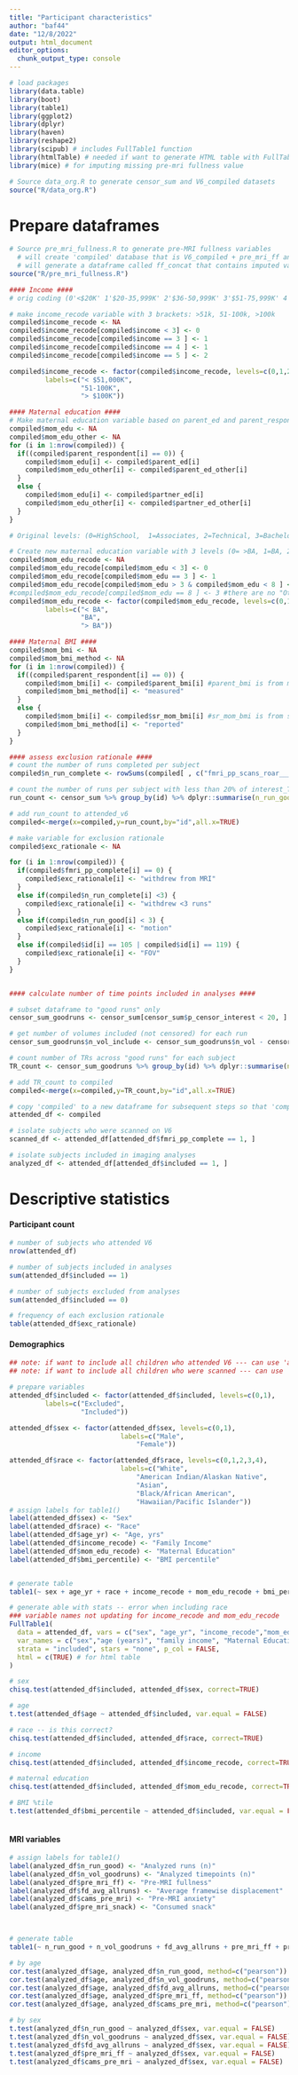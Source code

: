 ```yaml
---
title: "Participant characteristics"
author: "baf44"
date: "12/8/2022"
output: html_document
editor_options: 
  chunk_output_type: console
---
```

```r
# load packages
library(data.table)
library(boot) 
library(table1)
library(ggplot2)
library(dplyr)
library(haven)
library(reshape2)
library(scipub) # includes FullTable1 function
library(htmlTable) # needed if want to generate HTML table with FullTable1 
library(mice) # for imputing missing pre-mri fullness value
```

```r

# Source data_org.R to generate censor_sum and V6_compiled datasets
source("R/data_org.R")

```

# Prepare dataframes

```r
# Source pre_mri_fullness.R to generate pre-MRI fullness variables
  # will create 'compiled' database that is V6_compiled + pre_mri_ff and pre_mri_snack variables
  # will generate a dataframe called ff_concat that contains imputed values for subject 54
source("R/pre_mri_fullness.R")

```

```r

#### Income ####
# orig coding (0'<$20K' 1'$20-35,999K' 2'$36-50,999K' 3'$51-75,999K' 4'$76-100K' 5'>$100K')

# make income_recode variable with 3 brackets: >51k, 51-100k, >100k
compiled$income_recode <- NA
compiled$income_recode[compiled$income < 3] <- 0
compiled$income_recode[compiled$income == 3 ] <- 1
compiled$income_recode[compiled$income == 4 ] <- 1
compiled$income_recode[compiled$income == 5 ] <- 2

compiled$income_recode <- factor(compiled$income_recode, levels=c(0,1,2),
         labels=c("< $51,000K", 
                  "51-100K",
                  "> $100K"))

#### Maternal education ####
# Make maternal education variable based on parent_ed and parent_respondent
compiled$mom_edu <- NA
compiled$mom_edu_other <- NA
for (i in 1:nrow(compiled)) {
  if((compiled$parent_respondent[i] == 0)) {
    compiled$mom_edu[i] <- compiled$parent_ed[i]
    compiled$mom_edu_other[i] <- compiled$parent_ed_other[i]
  }
  else {
    compiled$mom_edu[i] <- compiled$partner_ed[i]
    compiled$mom_edu_other[i] <- compiled$partner_ed_other[i]
  }
}

# Original levels: (0=HighSchool,  1=Associates, 2=Technical, 3=Bachelors, 4=masters, 5=PhD, 6=MD, 7=JD, 8=Other)

# Create new maternal education variable with 3 levels (0= >BA, 1=BA, 2=>BA, 3=other)
compiled$mom_edu_recode <- NA
compiled$mom_edu_recode[compiled$mom_edu < 3] <- 0
compiled$mom_edu_recode[compiled$mom_edu == 3 ] <- 1
compiled$mom_edu_recode[compiled$mom_edu > 3 & compiled$mom_edu < 8 ] <- 2
#compiled$mom_edu_recode[compiled$mom_edu == 8 ] <- 3 #there are no "Other"s
compiled$mom_edu_recode <- factor(compiled$mom_edu_recode, levels=c(0,1,2),
         labels=c("< BA", 
                  "BA",
                  "> BA"))

#### Maternal BMI ####
compiled$mom_bmi <- NA
compiled$mom_bmi_method <- NA
for (i in 1:nrow(compiled)) {
  if((compiled$parent_respondent[i] == 0)) {
    compiled$mom_bmi[i] <- compiled$parent_bmi[i] #parent_bmi is from measured height/weight
    compiled$mom_bmi_method[i] <- "measured"
  }
  else {
    compiled$mom_bmi[i] <- compiled$sr_mom_bmi[i] #sr_mom_bmi is from self-report height/weight
    compiled$mom_bmi_method[i] <- "reported"
  }
}
```

```r
#### assess exclusion rationale ####
# count the number of runs completed per subject
compiled$n_run_complete <- rowSums(compiled[ , c("fmri_pp_scans_roar___2","fmri_pp_scans_roar___3", "fmri_pp_scans_roar___4","fmri_pp_scans_roar___5","fmri_pp_scans_roar___6")])

# count the number of runs per subject with less than 20% of interest_TRs censored
run_count <- censor_sum %>% group_by(id) %>% dplyr::summarise(n_run_good = sum(p_censor_interest < 20))

# add run_count to attended_v6
compiled<-merge(x=compiled,y=run_count,by="id",all.x=TRUE)

# make variable for exclusion rationale
compiled$exc_rationale <- NA

for (i in 1:nrow(compiled)) {
  if(compiled$fmri_pp_complete[i] == 0) {
    compiled$exc_rationale[i] <- "withdrew from MRI"
  }
  else if(compiled$n_run_complete[i] <3) {
    compiled$exc_rationale[i] <- "withdrew <3 runs"
  }
  else if(compiled$n_run_good[i] < 3) {
    compiled$exc_rationale[i] <- "motion"
  }
  else if(compiled$id[i] == 105 | compiled$id[i] == 119) {
    compiled$exc_rationale[i] <- "FOV"
  }
}


#### calculate number of time points included in analyses ####

# subset dataframe to "good runs" only
censor_sum_goodruns <- censor_sum[censor_sum$p_censor_interest < 20, ]

# get number of volumes included (not censored) for each run
censor_sum_goodruns$n_vol_include <- censor_sum_goodruns$n_vol - censor_sum_goodruns$n_censor

# count number of TRs across "good runs" for each subject
TR_count <- censor_sum_goodruns %>% group_by(id) %>% dplyr::summarise(n_vol_goodruns = sum(n_vol_include))

# add TR_count to compiled
compiled<-merge(x=compiled,y=TR_count,by="id",all.x=TRUE)


```

```r

# copy 'compiled' to a new dataframe for subsequent steps so that 'compiled' remains untouched
attended_df <- compiled

# isolate subjects who were scanned on V6
scanned_df <- attended_df[attended_df$fmri_pp_complete == 1, ]

# isolate subjects included in imaging analyses
analyzed_df <- attended_df[attended_df$included == 1, ]

```

# Descriptive statistics

#### Participant count
```r

# number of subjects who attended V6
nrow(attended_df)

# number of subjects included in analyses
sum(attended_df$included == 1)

# number of subjects excluded from analyses
sum(attended_df$included == 0)

# frequency of each exclusion rationale
table(attended_df$exc_rationale)

```

#### Demographics
```r

## note: if want to include all children who attended V6 --- can use 'attended_df' df
## note: if want to include all children who were scanned --- can use 'scanned_df' df 

# prepare variables
attended_df$included <- factor(attended_df$included, levels=c(0,1),
         labels=c("Excluded", 
                  "Included"))

attended_df$sex <- factor(attended_df$sex, levels=c(0,1),
                            labels=c("Male", 
                                "Female"))

attended_df$race <- factor(attended_df$race, levels=c(0,1,2,3,4),
                            labels=c("White", 
                                "American Indian/Alaskan Native",
                                "Asian",
                                "Black/African American",
                                "Hawaiian/Pacific Islander"))
# assign labels for table1()
label(attended_df$sex) <- "Sex"
label(attended_df$race) <- "Race"
label(attended_df$age_yr) <- "Age, yrs"
label(attended_df$income_recode) <- "Family Income"
label(attended_df$mom_edu_recode) <- "Maternal Education"
label(attended_df$bmi_percentile) <- "BMI percentile"


# generate table 
table1(~ sex + age_yr + race + income_recode + mom_edu_recode + bmi_percentile| included, data=attended_df)

# generate able with stats -- error when including race
### variable names not updating for income_recode and mom_edu_recode 
FullTable1(
  data = attended_df, vars = c("sex", "age_yr", "income_recode","mom_edu_recode", "bmi_percentile"),
  var_names = c("sex","age (years)", "family income", "Maternal Education", "BMI percentile"),
  strata = "included", stars = "none", p_col = FALSE,
  html = c(TRUE) # for html table
)
```

```r

# sex
chisq.test(attended_df$included, attended_df$sex, correct=TRUE)

# age
t.test(attended_df$age ~ attended_df$included, var.equal = FALSE)

# race -- is this correct?
chisq.test(attended_df$included, attended_df$race, correct=TRUE)

# income
chisq.test(attended_df$included, attended_df$income_recode, correct=TRUE)

# maternal education
chisq.test(attended_df$included, attended_df$mom_edu_recode, correct=TRUE)

# BMI %tile
t.test(attended_df$bmi_percentile ~ attended_df$included, var.equal = FALSE)



```

#### MRI variables
```r


# assign labels for table1()
label(analyzed_df$n_run_good) <- "Analyzed runs (n)"
label(analyzed_df$n_vol_goodruns) <- "Analyzed timepoints (n)"
label(analyzed_df$pre_mri_ff) <- "Pre-MRI fullness"
label(analyzed_df$fd_avg_allruns) <- "Average framewise displacement"
label(analyzed_df$cams_pre_mri) <- "Pre-MRI anxiety"
label(analyzed_df$pre_mri_snack) <- "Consumed snack"



# generate table 
table1(~ n_run_good + n_vol_goodruns + fd_avg_allruns + pre_mri_ff + pre_mri_snack + cams_pre_mri, data=analyzed_df)

```

```r

# by age
cor.test(analyzed_df$age, analyzed_df$n_run_good, method=c("pearson"))
cor.test(analyzed_df$age, analyzed_df$n_vol_goodruns, method=c("pearson"))
cor.test(analyzed_df$age, analyzed_df$fd_avg_allruns, method=c("pearson"))
cor.test(analyzed_df$age, analyzed_df$pre_mri_ff, method=c("pearson"))
cor.test(analyzed_df$age, analyzed_df$cams_pre_mri, method=c("pearson"))

# by sex
t.test(analyzed_df$n_run_good ~ analyzed_df$sex, var.equal = FALSE)
t.test(analyzed_df$n_vol_goodruns ~ analyzed_df$sex, var.equal = FALSE)
t.test(analyzed_df$fd_avg_allruns ~ analyzed_df$sex, var.equal = FALSE)
t.test(analyzed_df$pre_mri_ff ~ analyzed_df$sex, var.equal = FALSE)
t.test(analyzed_df$cams_pre_mri ~ analyzed_df$sex, var.equal = FALSE)


```
